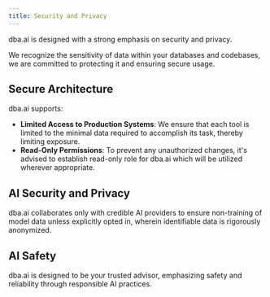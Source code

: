 ```yaml
---
title: Security and Privacy
---
```


dba.ai is designed with a strong emphasis on security
and privacy.

We recognize the sensitivity of data within your databases and codebases, we are committed
to protecting it and ensuring secure usage.

## Secure Architecture

dba.ai supports:

- **Limited Access to Production Systems**: We ensure that each tool is limited to the minimal data required to accomplish its task, thereby limiting exposure.
- **Read-Only Permissions**: To prevent any unauthorized changes, it's advised to establish read-only role for dba.ai which will be utilized wherever appropriate.

## AI Security and Privacy

dba.ai collaborates only with credible AI providers to ensure non-training of model data unless explicitly opted in, wherein identifiable data is rigorously anonymized.

## AI Safety

dba.ai is designed to be your trusted advisor, emphasizing safety and reliability through responsible AI practices.
